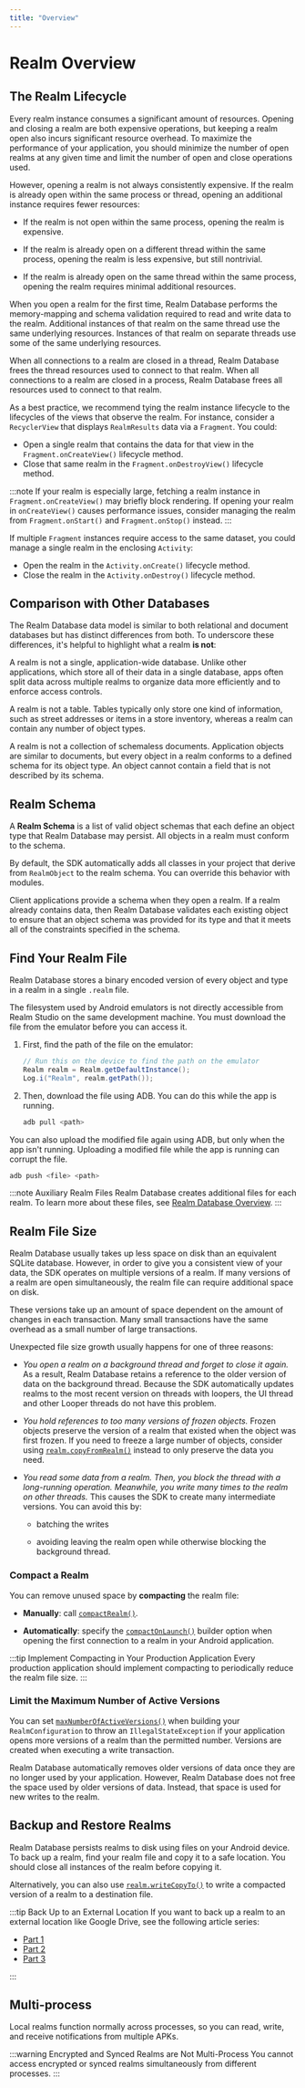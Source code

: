 ```yaml
---
title: "Overview"
---
```


# Realm Overview

## The Realm Lifecycle

Every realm instance consumes a significant amount of resources.
Opening and closing a realm are both expensive operations, but
keeping a realm open also incurs significant resource overhead. To
maximize the performance of your application, you should minimize the
number of open realms at any given time and limit the number of
open and close operations used.

However, opening a realm is not always consistently expensive.
If the realm is already open within the same process or thread,
opening an additional instance requires fewer resources:

- If the realm is not open within the same process, opening the
  realm is expensive.

- If the realm is already open on a different thread within the
  same process, opening the realm is less expensive, but still
  nontrivial.

- If the realm is already open on the same thread within the same
  process, opening the realm requires minimal additional resources.

When you open a realm for the first time, Realm Database
performs the memory-mapping and schema validation required to read and
write data to the realm. Additional instances of that
realm on the same thread use the same underlying resources.
Instances of that realm on separate threads use some of the same
underlying resources.

When all connections to a realm are closed in
a thread, Realm Database frees the thread resources used to
connect to that realm. When all connections to a realm are
closed in a process, Realm Database frees all resources used to
connect to that realm.

As a best practice, we recommend tying the realm instance
lifecycle to the lifecycles of the views that observe the realm. For
instance, consider a `RecyclerView` that displays `RealmResults`
data via a `Fragment`. You could:

- Open a single realm that contains the data for that view
  in the `Fragment.onCreateView()` lifecycle method.
- Close that same realm in the `Fragment.onDestroyView()`
  lifecycle method.

:::note
If your realm is especially large, fetching a realm instance
in `Fragment.onCreateView()` may briefly block rendering. If
opening your realm in `onCreateView()` causes performance
issues, consider managing the realm from `Fragment.onStart()`
and `Fragment.onStop()` instead.
:::

If multiple `Fragment` instances require access to the same dataset,
you could manage a single realm in the enclosing `Activity`:

- Open the realm in the `Activity.onCreate()` lifecycle method.
- Close the realm in the `Activity.onDestroy()` lifecycle method.

## Comparison with Other Databases

The Realm Database data model is similar to both relational and document
databases but has distinct differences from both. To underscore these
differences, it's helpful to highlight what a realm **is not**:

A realm is not a single, application-wide database.
Unlike other applications, which store all of their data in a single
database, apps often split data across multiple realms to
organize data more efficiently and to enforce access controls.

A realm is not a table.
Tables typically only store one kind of information, such as street
addresses or items in a store inventory, whereas a realm can contain
any number of object types.

A realm is not a collection of schemaless documents.
Application objects are similar to documents, but every object in a
realm conforms to a defined schema for its object type. An object
cannot contain a field that is not described by its schema.

## Realm Schema

A **Realm Schema** is a list of valid object schemas that each define an
object type that Realm Database may persist. All objects in a realm must
conform to the schema.

By default, the SDK automatically adds all classes in your project
that derive from `RealmObject` to the realm schema. You can override
this behavior with modules.

Client applications provide a schema when they open a
realm. If a realm already contains data, then Realm Database
validates each existing object to ensure that an object schema was
provided for its type and that it meets all of the constraints specified
in the schema.

## Find Your Realm File

Realm Database stores a binary encoded version of every object
and type in a realm in a single `.realm` file.

The filesystem used by Android emulators is not directly accessible
from Realm Studio on the same development machine. You must download the
file from the emulator before you can access it.

1. First, find the path of the file on the emulator:

   ```java
   // Run this on the device to find the path on the emulator
   Realm realm = Realm.getDefaultInstance();
   Log.i("Realm", realm.getPath());
   ```

1. Then, download the file using ADB. You can do this while the app is running.

   ```sh
   adb pull <path>
   ```

You can also upload the modified file again using ADB, but only when the
app isn't running. Uploading a modified file while the app is running
can corrupt the file.

```sh
adb push <file> <path>
```

:::note Auxiliary Realm Files
Realm Database creates additional files for each realm.
To learn more about these files, see
[Realm Database Overview](/sdk/java/realm-database/overview).
:::

## Realm File Size

Realm Database usually takes up less space on disk than an
equivalent SQLite database. However, in order to give you a consistent
view of your data, the SDK operates on multiple versions of a
realm. If many versions of a realm are open simultaneously,
the realm file can require additional space on disk.

These versions take up an amount of space dependent on the amount of
changes in each transaction. Many small transactions have the same
overhead as a small number of large transactions.

Unexpected file size growth usually happens for one of three reasons:

- _You open a realm on a background thread and forget to close it
  again._ As a result, Realm Database retains a reference to the
  older version of data on the background thread. Because
  the SDK automatically updates realms to the most
  recent version on threads with loopers, the UI thread and other
  Looper threads do not have this problem.

- _You hold references to too many versions of frozen objects._
  Frozen objects preserve the version of a realm that existed when
  the object was first frozen. If you need to freeze a large number of
  objects, consider using [`realm.copyFromRealm()`](https://www.mongodb.com/docs/realm-sdks/java/latest/io/realm/Realm.html#copyFromRealm-E-)
  instead to only preserve the data you need.

- _You read some data from a realm. Then, you block the thread with
  a long-running operation. Meanwhile, you write many times to the
  realm on other threads._ This causes the SDK to
  create many intermediate versions. You can avoid this by:

  - batching the writes

  - avoiding leaving the realm open while otherwise blocking the
    background thread.

### Compact a Realm

You can remove unused space by **compacting** the realm file:

- **Manually**: call [`compactRealm()`](https://www.mongodb.com/docs/realm-sdks/java/latest/io/realm/Realm.html#compactRealm-io.realm.RealmConfiguration-).

- **Automatically**: specify the [`compactOnLaunch()`](https://www.mongodb.com/docs/realm-sdks/java/latest/io/realm/RealmConfiguration.Builder.html#compactOnLaunch-io.realm.CompactOnLaunchCallback-)
  builder option when opening the first connection to a realm in your
  Android application.

:::tip Implement Compacting in Your Production Application
Every production application should implement compacting to
periodically reduce the realm file size.
:::

### Limit the Maximum Number of Active Versions

You can set [`maxNumberOfActiveVersions()`](https://www.mongodb.com/docs/realm-sdks/java/latest/io/realm/RealmConfiguration.Builder.html#maxNumberOfActiveVersions-long-)
when building your `RealmConfiguration` to throw an
`IllegalStateException` if your application opens more versions of
a realm than the permitted number. Versions are created when
executing a write transaction.

Realm Database automatically removes older versions of data once
they are no longer used by your application. However,
Realm Database does not free the space used by older versions of
data. Instead, that space is used for new writes to the realm.

## Backup and Restore Realms

Realm Database persists realms to disk using files on your
Android device. To back up a realm, find your realm file
and copy it to a safe location. You should close
all instances of the realm before copying it.

Alternatively, you can also use [`realm.writeCopyTo()`](https://www.mongodb.com/docs/realm-sdks/java/latest/io/realm/Realm.html#writeCopyTo-java.io.File-)
to write a compacted version of a realm to a destination file.

:::tip Back Up to an External Location
If you want to back up a realm to an external location like
Google Drive, see the following article series:

- [Part 1](https://medium.com/glucosio-project/example-class-to-export-import-a-realm-database-on-java-c429ade2b4ed#.80ibsc7wm)
- [Part 2](https://medium.com/glucosio-project/backup-restore-a-realm-database-on-google-drive-with-drive-api-c238515a5975#.qbuugb322)
- [Part 3](https://medium.com/glucosio-project/build-a-nice-ux-to-backup-and-sync-your-app-data-on-google-drive-3-3-a3b598cab68b#.5mjk4w4se)

:::

## Multi-process

Local realms function normally across processes, so you can read, write,
and receive notifications from multiple APKs.

:::warning Encrypted and Synced Realms are Not Multi-Process
You cannot access encrypted or synced realms simultaneously from
different processes.
:::
